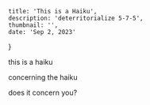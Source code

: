     title: 'This is a Haiku',
    description: 'deterritorialize 5-7-5',
    thumbnail: '',
    date: 'Sep 2, 2023'
}

<div className={'flex justify-center items-center text-center'}>
    this is a haiku<p></p>
    concerning the haiku<p></p>
    does it concern you?<p></p>
</div>